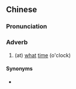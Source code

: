 ==Chinese==
{{zh-forms|s=几点钟|type=12}}

===Pronunciation===
{{zh-pron
|m=jǐdiǎnzhōng
|c=gei2 dim2 zung1
|cat=adv
}}

===Adverb===
{{zh-adv}}

# (at) [[what]] [[time]] (o'clock)

====Synonyms====
* {{zh-l|幾點}}